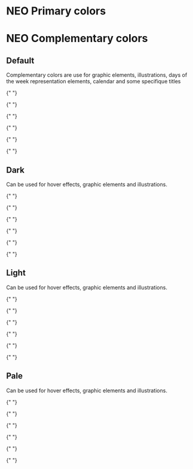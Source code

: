 
<Meta title="Design System/Colors/Neo" />

<style>
  {`
      * {box-sizing: border-box;}
      .h2, .h3 {margin-top: 50px;border-bottom: 0;}
      .flex {display: flex;gap: 24px;flex-wrap: wrap;justify-content: flex-start;}
      .ctn-card {width:240px; box-shadow: 0px 2px 6px 0px #00000026;border-radius: 8px;}
      .name-color {font-weight: bold;}
      .name-color, .hexa-color, .variable {margin: 0;line-height: 24px;font-size: 14px;}
      .background-color {height: 100px;border-radius: 8px 8px 0 0;}
      .description-color {padding: 16px;border-radius: 0 0 8px 8px;background: #FFFFFF;}
  `}
</style>

# NEO Primary colors

<div className="flex">
  <Colors
    color="Orange"
    hexa="#FF8D2E"
    nameVar="$primary"
    cssVar="--edifice-primary"
  />
  <Colors
    color="Orange"
    hexa="#DA6A0B"
    nameVar="$primary-800"
    cssVar="--edifice-primary-800"
  />
  <Colors
    color="Orange"
    hexa="#FFCBA0"
    nameVar="$primary-300"
    cssVar="--edifice-primary-300"
  />
  <Colors
    color="Orange"
    hexa="#FFEFE3"
    nameVar="$primary-200"
    cssVar="--edifice-primary-200"
  />
  <Colors
    color="Blue"
    hexa="#2A9CC8"
    nameVar="$secondary"
    cssVar="--edifice-secondary"
  />
  <Colors
    color="Blue"
    hexa="#2F7EA7"
    nameVar="$secondary-800"
    cssVar="--edifice-secondary-800"
  />
  <Colors
    color="Blue"
    hexa="#B9E3F8"
    nameVar="$secondary-300"
    cssVar="--edifice-secondary-300"
  />
  <Colors
    color="Blue"
    hexa="#E5F5FF"
    nameVar="$secondary-200"
    cssVar="--edifice-secondary-200"
  />
</div>

# NEO Complementary colors

## Default

Complementary colors are use for graphic elements, illustrations, days of the
week representation elements, calendar and some specifique titles

<div className="flex">
  <Colors color="Purple" hexa="#823AA1" nameVar="$purple" 
    cssVar="--edifice-purple"/>

{" "}

<Colors color="Blue" hexa="#2a9cc8" nameVar="$blue" cssVar="--edifice-blue" />

{" "}

<Colors
  color="Green"
  hexa="#46bfaf"
  nameVar="$green"
  cssVar="--edifice-green"
/>

{" "}

<Colors
  color="Yellow"
  hexa="#ecbe30"
  nameVar="$yellow"
  cssVar="--edifice-yellow"
/>

{" "}

<Colors color="Red" hexa="#e13a3a" nameVar="$red" cssVar="--edifice-red" />

{" "}

<Colors
  color="Orange"
  hexa="#FF8D2E"
  nameVar="$orange"
  cssVar="--edifice-orange"
/>

{" "}

<Colors
  color="Indigo"
  hexa="#2029B6"
  nameVar="$indigo"
  cssVar="--edifice-indigo"
/>

<Colors color="Pink" hexa="#C232AA" nameVar="$pink" 
    cssVar="--edifice-pink"/>
</div>

## Dark

Can be used for hover effects, graphic elements and illustrations.

<div className="flex">
  <Colors color="Purple" hexa="#5D1D79" nameVar="$purple-800" cssVar="--edifice-purple-800" />

{" "}

<Colors
  color="Blue"
  hexa="#2F7EA7"
  nameVar="$blue-800"
  cssVar="--edifice-blue-800"
/>

{" "}

<Colors
  color="Green"
  hexa="#058F7D"
  nameVar="$green-800"
  cssVar="--edifice-green-800"
/>

{" "}

<Colors
  color="Yellow"
  hexa="#D1AF00"
  nameVar="$yellow-800"
  cssVar="--edifice-yellow-800"
/>

{" "}

<Colors
  color="Red"
  hexa="#C6253B"
  nameVar="$red-800"
  cssVar="--edifice-red-800"
/>

{" "}

<Colors
  color="Orange"
  hexa="#DA6A0B"
  nameVar="$orange-800"
  cssVar="--edifice-orange-800"
/>

{" "}

<Colors
  color="Indigo"
  hexa="#121982"
  nameVar="$indigo-800"
  cssVar="--edifice-indigo-800"
/>

  <Colors color="Pink" hexa="#9C2288" nameVar="$pink-800" cssVar="--edifice-pink-800" />
</div>

## Light

Can be used for hover effects, graphic elements and illustrations.

<div className="flex">
<Colors color="Purple" hexa="#DBBFE3" nameVar="$purple-300"cssVar="--edifice-purple-300"  />

{" "}

<Colors
  color="Blue"
  hexa="#B9E3F8"
  nameVar="$blue-300"
  cssVar="--edifice-blue-300"
/>

{" "}

<Colors
  color="Green"
  hexa="#B6EDE5"
  nameVar="$green-300"
  cssVar="--edifice-green-300"
/>

{" "}

<Colors
  color="Yellow"
  hexa="#FAEA9C"
  nameVar="$yellow-300"
  cssVar="--edifice-yellow-300"
/>

{" "}

<Colors
  color="Red"
  hexa="#FFADB9"
  nameVar="$red-300"
  cssVar="--edifice-red-300"
/>

{" "}

<Colors
  color="Orange"
  hexa="#FFCBA0"
  nameVar="$orange-300"
  cssVar="--edifice-orange-300"
/>

{" "}

<Colors
  color="Indigo"
  hexa="#C6C9FB"
  nameVar="$indigo-300"
  cssVar="--edifice-indigo-300"
/>

<Colors color="Pink" hexa="#F9BEEF" nameVar="$pink-300" cssVar="--edifice-pink-300"  />
</div>

## Pale

Can be used for hover effects, graphic elements and illustrations.

<div className="flex">
  <Colors color="Purple" hexa="#F6ECF9" nameVar="$purple-200" cssVar="--edifice-purple-200" />

{" "}

<Colors
  color="Blue"
  hexa="#E5F5FF"
  nameVar="$blue-200"
  cssVar="--edifice-blue-200"
/>

{" "}

<Colors
  color="Green"
  hexa="#E6F9F8"
  nameVar="$green-200"
  cssVar="--edifice-green-200"
/>

{" "}

<Colors
  color="Yellow"
  hexa="#FCF7DE"
  nameVar="$yellow-200"
  cssVar="--edifice-yellow-200"
/>

{" "}

<Colors
  color="Red"
  hexa="#FFECEE"
  nameVar="$red-200"
  cssVar="--edifice-red-200"
/>

{" "}

<Colors
  color="Orange"
  hexa="#FFEFE3"
  nameVar="$orange-200"
  cssVar="--edifice-orange-200"
/>

{" "}

<Colors
  color="Indigo"
  hexa="#E5EEFF"
  nameVar="$indigo-200"
  cssVar="--edifice-indigo-200"
/>

<Colors color="Pink" hexa="#FFEBFC" nameVar="$pink-200" cssVar="--edifice-pink-200" />
</div>
